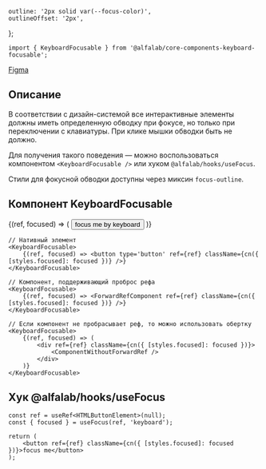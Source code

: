 


    outline: '2px solid var(--focus-color)',
    outlineOffset: '2px',
};

<Meta title='Компоненты|KeyboardFocusable' component={KeyboardFocusable} />

<Title>
    KeyboardFocusable ({name}@{version})
</Title>

```tsx
import { KeyboardFocusable } from '@alfalab/core-components-keyboard-focusable';
```

<Design>
    <a href='https://www.figma.com/file/hqSP3L6qu8UcL3sf18Su1M/Web-Components?node-id=4165%3A8950'>
        Figma
    </a>
</Design>

## Описание

В соответствии с дизайн-системой все интерактивные элементы должны иметь определенную обводку при фокусе, но только при переключении с клавиатуры.
При клике мышки обводки быть не должно.

Для получения такого поведения — можно воспользоваться компонентом `<KeyboardFocusable />` или хуком `@alfalab/hooks/useFocus`.

Стили для фокусной обводки доступны через миксин `focus-outline`.

## Компонент KeyboardFocusable

<Props of={KeyboardFocusable} />

<Preview>
    <KeyboardFocusable>
        {(ref, focused) => (
            <button ref={ref} style={focused ? focusOutlineStyles : {}}>
                focus me by keyboard
            </button>
        )}
    </KeyboardFocusable>
</Preview>

```tsx
// Нативный элемент
<KeyboardFocusable>
    {(ref, focused) => <button type='button' ref={ref} className={cn({ [styles.focused]: focused })} />}
</KeyboardFocusable>

// Компонент, поддерживающий проброс рефа
<KeyboardFocusable>
    {(ref, focused) => <ForwardRefComponent ref={ref} className={cn({ [styles.focused]: focused })} />}
</KeyboardFocusable>

// Если компонент не пробрасывает реф, то можно использовать обертку
<KeyboardFocusable>
    {(ref, focused) => (
        <div ref={ref} className={cn({ [styles.focused]: focused })}>
            <ComponentWithoutForwardRef />
        </div>
    )}
</KeyboardFocusable>
```

## Хук @alfalab/hooks/useFocus

```tsx
const ref = useRef<HTMLButtonElement>(null);
const { focused } = useFocus(ref, 'keyboard');

return (
    <button ref={ref} className={cn({ [styles.focused]: focused })}>focus me</button>
);
```
